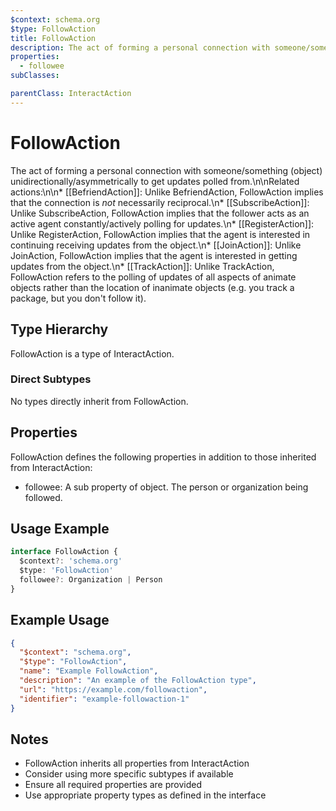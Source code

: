 ```yaml
---
$context: schema.org
$type: FollowAction
title: FollowAction
description: The act of forming a personal connection with someone/something (object) unidirectionally/asymmetrically to get updates polled from.\n\nRelated actions:\n\n* [[BefriendAction]]: Unlike BefriendAction, FollowAction implies that the connection is *not* necessarily reciprocal.\n* [[SubscribeAction]]: Unlike SubscribeAction, FollowAction implies that the follower acts as an active agent constantly/actively polling for updates.\n* [[RegisterAction]]: Unlike RegisterAction, FollowAction implies that the agent is interested in continuing receiving updates from the object.\n* [[JoinAction]]: Unlike JoinAction, FollowAction implies that the agent is interested in getting updates from the object.\n* [[TrackAction]]: Unlike TrackAction, FollowAction refers to the polling of updates of all aspects of animate objects rather than the location of inanimate objects (e.g. you track a package, but you don't follow it).
properties:
  - followee
subClasses:

parentClass: InteractAction
---
```


# FollowAction

The act of forming a personal connection with someone/something (object) unidirectionally/asymmetrically to get updates polled from.\n\nRelated actions:\n\n* [[BefriendAction]]: Unlike BefriendAction, FollowAction implies that the connection is *not* necessarily reciprocal.\n* [[SubscribeAction]]: Unlike SubscribeAction, FollowAction implies that the follower acts as an active agent constantly/actively polling for updates.\n* [[RegisterAction]]: Unlike RegisterAction, FollowAction implies that the agent is interested in continuing receiving updates from the object.\n* [[JoinAction]]: Unlike JoinAction, FollowAction implies that the agent is interested in getting updates from the object.\n* [[TrackAction]]: Unlike TrackAction, FollowAction refers to the polling of updates of all aspects of animate objects rather than the location of inanimate objects (e.g. you track a package, but you don't follow it).

## Type Hierarchy

FollowAction is a type of InteractAction.

### Direct Subtypes

No types directly inherit from FollowAction.

## Properties

FollowAction defines the following properties in addition to those inherited from InteractAction:

- followee: A sub property of object. The person or organization being followed.

## Usage Example

```typescript
interface FollowAction {
  $context?: 'schema.org'
  $type: 'FollowAction'
  followee?: Organization | Person
}
```

## Example Usage

```json
{
  "$context": "schema.org",
  "$type": "FollowAction",
  "name": "Example FollowAction",
  "description": "An example of the FollowAction type",
  "url": "https://example.com/followaction",
  "identifier": "example-followaction-1"
}
```

## Notes

- FollowAction inherits all properties from InteractAction
- Consider using more specific subtypes if available
- Ensure all required properties are provided
- Use appropriate property types as defined in the interface

